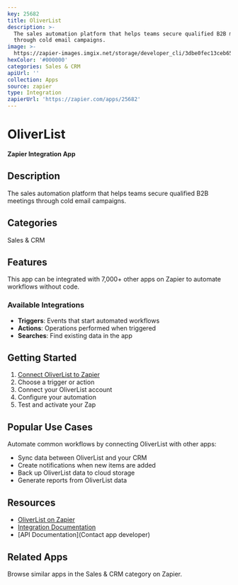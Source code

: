 ```yaml
---
key: 25682
title: OliverList
description: >-
  The sales automation platform that helps teams secure qualified B2B meetings
  through cold email campaigns.
image: >-
  https://zapier-images.imgix.net/storage/developer_cli/3dbe0fec13ceb65a4a8f4b9e61c020f4.png?auto=format%2Ccompress&ixlib=python-3.0.0&q=50
hexColor: '#000000'
categories: Sales & CRM
apiUrl: ''
collection: Apps
source: zapier
type: Integration
zapierUrl: 'https://zapier.com/apps/25682'
---
```

# OliverList

**Zapier Integration App**

## Description

The sales automation platform that helps teams secure qualified B2B meetings through cold email campaigns.

## Categories

Sales & CRM

## Features

This app can be integrated with 7,000+ other apps on Zapier to automate workflows without code.

### Available Integrations

- **Triggers**: Events that start automated workflows
- **Actions**: Operations performed when triggered
- **Searches**: Find existing data in the app

## Getting Started

1. [Connect OliverList to Zapier](https://zapier.com/apps/25682)
2. Choose a trigger or action
3. Connect your OliverList account
4. Configure your automation
5. Test and activate your Zap

## Popular Use Cases

Automate common workflows by connecting OliverList with other apps:

- Sync data between OliverList and your CRM
- Create notifications when new items are added
- Back up OliverList data to cloud storage
- Generate reports from OliverList data

## Resources

- [OliverList on Zapier](https://zapier.com/apps/25682)
- [Integration Documentation](https://zapier.com/apps/25682/integrations)
- [API Documentation](Contact app developer)

## Related Apps

Browse similar apps in the Sales & CRM category on Zapier.
